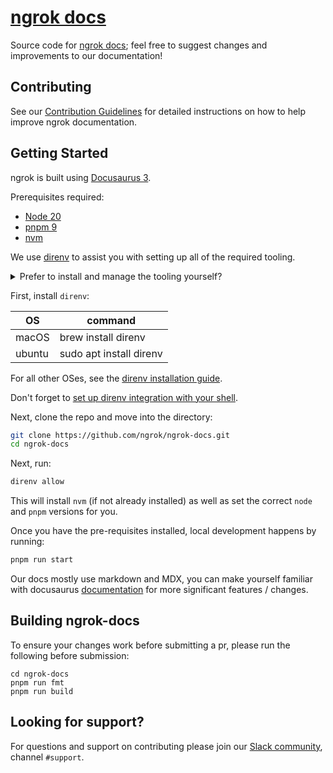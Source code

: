 # [ngrok docs](https://ngrok.com/docs)

Source code for [ngrok docs](https://ngrok.com/docs); feel free to suggest changes and improvements to our documentation!

## Contributing

See our [Contribution Guidelines](CONTRIBUTING.md) for detailed instructions on how to help improve ngrok documentation.

## Getting Started

ngrok is built using [Docusaurus 3](https://docusaurus.io/).

Prerequisites required:

- [Node 20](https://nodejs.org/en/download)
- [pnpm 9](https://pnpm.io/installation#using-npm)
- [nvm](https://github.com/nvm-sh/nvm)

We use [direnv](https://direnv.net/) to assist you with setting up all of the required tooling.

<details>
  <summary>Prefer to install and manage the tooling yourself?</summary>

1. Install [nvm](https://github.com/nvm-sh/nvm?tab=readme-ov-file#installing-and-updating) or your node version manager of choice.
2. Ensure that `node 20` is installed. With `nvm`, run `nvm install`.
3. Enable `pnpm` with `corepack`: `corepack enable pnpm`
4. Install `pnpm` with `corepack`: `corepack install`
5. Install project dependencies with `pnpm`: `pnpm install`
</details>

First, install `direnv`:

| OS     | command                 |
| ------ | ----------------------- |
| macOS  | brew install direnv     |
| ubuntu | sudo apt install direnv |

For all other OSes, see the [direnv installation guide](https://direnv.net/docs/installation.html).

Don't forget to [set up direnv integration with your shell](https://direnv.net/docs/hook.html).

Next, clone the repo and move into the directory:

```sh
git clone https://github.com/ngrok/ngrok-docs.git
cd ngrok-docs
```

Next, run:

```sh
direnv allow
```

This will install `nvm` (if not already installed) as well as set the correct `node` and `pnpm` versions for you.

Once you have the pre-requisites installed, local development happens by running:

```sh
pnpm run start
```

Our docs mostly use markdown and MDX, you can make yourself familiar with docusaurus [documentation](https://docusaurus.io/docs/en/installation) for more significant features / changes.

## Building ngrok-docs

To ensure your changes work before submitting a pr, please run the following before submission:

```
cd ngrok-docs
pnpm run fmt
pnpm run build
```

## Looking for support?

For questions and support on contributing please join our [Slack community](https://ngrok.com/slack), channel `#support`.
